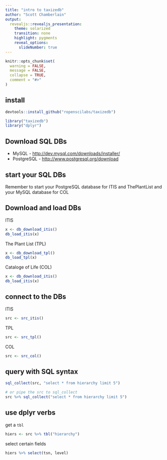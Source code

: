 ```yaml
---
title: "intro to taxizedb"
author: "Scott Chamberlain"
output:
  revealjs::revealjs_presentation:
    theme: solarized
    transition: none
    highlight: pygments
    reveal_options:
      slideNumber: true
---
```


```r
knitr::opts_chunk$set(
  warning = FALSE,
  message = FALSE,
  collapse = TRUE,
  comment = "#>"
)
```

## install

```r
devtools::install_github("ropenscilabs/taxizedb")
```

```r
library("taxizedb")
library("dplyr")
```

## Download SQL DBs

* MySQL - [http://dev.mysql.com/downloads/installer/](http://dev.mysql.com/downloads/installer/)
* PostgreSQL - [http://www.postgresql.org/download](http://www.postgresql.org/download)

## start your SQL DBs

Remember to start your PostgreSQL database for ITIS and ThePlantList and your MySQL database for COL

## Download and load DBs

ITIS

```r
x <- db_download_itis()
db_load_itis(x)
```

The Plant List (TPL)

```r
x <- db_download_tpl()
db_load_tpl(x)
```

Cataloge of Life (COL)

```r
x <- db_download_itis()
db_load_itis(x)
```

## connect to the DBs

ITIS 

```r
src <- src_itis()
```

TPL

```r
src <- src_tpl()
```

COL 

```r
src <- src_col()
```

## query with SQL syntax 

```r
sql_collect(src, "select * from hierarchy limit 5")
```

```r
# or pipe the src to sql_collect
src %>% sql_collect("select * from hierarchy limit 5")
```

## use dplyr verbs

get a `tbl`

```r
hiers <- src %>% tbl("hierarchy")
```

select certain fields

```r
hiers %>% select(tsn, level)
```
